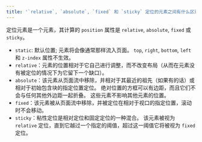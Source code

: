 ```yaml
---
title: '`relative`, `absolute`, `fixed` 和 `sticky` 定位的元素之间有什么区别？'
---
```


定位元素是一个元素，其计算的 `position` 属性是 `relative`, `absolute`, `fixed` 或 `sticky`。

- `static`: 默认位置; 元素将会像通常那样流入页面。 `top`, `right`, `bottom`, `left` 和 `z-index` 属性不生效。
- `relative`：元素的位置相对于它自己进行调整，而不改变布局（从而在元素没有被定位的情况下为它留下一个缺口）。
- `absolute`：该元素从页面流中移除，并相对于其最近的祖先（如果有的话）或相对于初始包含块的指定位置定位。 绝对位置的方框可以有边距，而且它们不会与任何其他外边距一起折叠。 这些元素不影响其他元素的位置。
- `fixed`：该元素被从页面流中移除，并被定位在相对于视口的指定位置，滚动时不会移动。
- `sticky`：粘性定位是相对定位和固定定位的一种混合。 该元素被视为 `relative` 定位，直到它越过一个指定的阈值，超过这一阈值它将被视为 `fixed` 定位。
